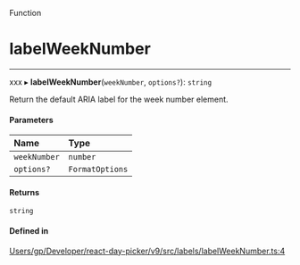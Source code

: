 <SectionTitle>Function</SectionTitle>

# labelWeekNumber

---

xxx
▸ **labelWeekNumber**(`weekNumber`, `options?`): `string`

Return the default ARIA label for the week number element.

#### Parameters

| Name | Type |
| :------ | :------ |
| `weekNumber` | `number` |
| `options?` | `FormatOptions` |

#### Returns

`string`

#### Defined in

[Users/gp/Developer/react-day-picker/v9/src/labels/labelWeekNumber.ts:4](https://github.com/gpbl/react-day-picker/blob/4d332a01b/src/labels/labelWeekNumber.ts#L4)
